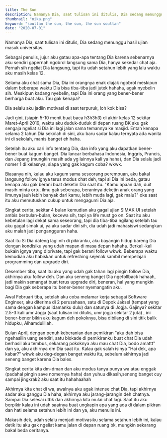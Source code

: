 ```yaml
---
title: The Sun
description: Namanya Dia, saat tulisan ini ditulis, Dia sedang menunggu hasil ujian masuk universitas. Sebagai penulis, jujur aku gatau apa-apa tentang Dia karena sebenarnya aku sendiri gapernah ngobrol langsung sama Dia, hanya sekedar chat aja. Pernah sih ngeliat Dia langsung, tapi itu udah setahun lebih yang lalu waktu aku masih kelas 12.
thumbnail: "nika.png"
keyword: "soultan the sun, the sun, the sun soultan"
date: "2020-07-01"
---
```


Namanya Dia, saat tulisan ini ditulis, Dia sedang menunggu hasil ujian masuk universitas.

Sebagai penulis, jujur aku gatau apa-apa tentang Dia karena sebenarnya aku sendiri gapernah ngobrol langsung sama Dia, hanya sekedar chat aja. Pernah sih ngeliat Dia langsung, tapi itu udah setahun lebih yang lalu waktu aku masih kelas 12.

Selama aku chat sama Dia, Dia ini orangnya enak diajak ngobrol meskipun dalam beberapa waktu Dia bisa tiba-tiba jadi jutek hahaha, agak nyebelin sih. Meskipun kadang nyebelin, tapi Dia ini orang yang bener-bener berharga buat aku. Tau gak kenapa?

Dia selalu aku jadiin motivasi di saat terpuruk, loh kok bisa?

Jadi gini, (siapin 5-10 menit buat baca h3h3h3) di akhir kelas 12 sekitar Maret-April 2019, waktu aku duduk-duduk di depan ruang BK aku gak sengaja ngeliat si Dia ini lagi jalan sama temannya ke masjid. Entah kenapa selama 2 tahun Dia sekolah di sini, aku baru sadar kalau ternyata ada wanita ini di sekolah, manis banget eh haha.

Setelah itu aku cari info tentang Dia, dan info yang aku dapatkan bener-bener buat kagum banget. Dia lancar berbahasa Indonesia, Inggris, Prancis, dan Jepang (mungkin masih ada yg lainnya kali ya haha), dan Dia selalu jadi nomer 1 di kelasnya, siapa yang gak kagum coba? wkwk.

Biasanya nih, kalau aku kagum sama seseorang perempuan, aku bakal langsung follow ignya terus modus chat deh, tapi si Dia ini beda, gatau kenapa aku gak berani buat deketin Dia saat itu. "Kamu apaan dah, duit masih minta ortu, ilmu gak seberapa, beraninya deketin anak orang yang ilmunya jauh lebih banyak dari kamu, lebih muda lagi, gak malu?" oke saat itu aku memutuskan cukup untuk mengagumi Dia aja.

Singkat cerita, sekitar 4 bulan kemudian aku gagal ujian SIMAK UI setelah ambis berbulan-bulan, kecewa sih, tapi ya life must go on. Saat itu aku kebetulan lagi dekat sama seseorang, tapi dia tiba-tiba ngilang setelah tau aku gagal simak ui, ya aku sadar diri sih, dia udah jadi mahasiswi sedangkan aku malah jadi pengangguran haha.

Saat itu Si Dia dateng lagi nih di pikiranku, aku bayangin hidup bareng Dia dengan kondisiku yang udah mapan di masa depan hahaha. Berkali-kali bukain ignya yang diprivate, tapi gak berani follow wkwk. Beberapa waktu kemudian aku habiskan untuk refreshing sejenak sambil mempelajari programming dan upgrade diri.

Desember tiba, saat itu aku yang udah gak tahan lagi pingin follow Dia, akhirnya aku follow deh. Dan aku seneng banget Dia ngefollback hahaah, jadi makin semangat buat terus upgrade diri, beneran, hal yang mungkin bagi Dia gak seberapa itu bener-bener nyemangatin aku.

Awal Februari tiba, setelah aku coba melamar kerja sebagai Software Engineer, aku diterima di 2 perusahaan, satu di Depok Jaksel (tempat yang sama dengan kampus idamanku dulu) dan satunya di Jogja. Gajinya? sekitar 2.5-3 kali umr Jogja (saat tulisan ini ditulis, umr jogja sekitar 2 juta) , ini bener-bener bikin aku kagum deh pokoknya, bisa dibilang di sini titik balik hidupku, Alhamdulillah.

Bulan April, dengan penuh keberanian dan pemikiran "aku dah bisa ngehasilin uang sendiri, satu blokade di pemikiranku buat chat Dia udah berhasil aku tembus, sekarang pokoknya aku mau chat Dia, bodo amattt" dan ya, aku akhirnya dm Dia saat itu. Kalau gak salah isinya "Hai dek, apa kabar?" wkwk aku deg-degan banget waktu itu, sebelum akhirnya jadi seneng banget karena Dia bales.

Singkat cerita kita dm-dman dan aku modus tanya punya wa atau enggak (padahal pingin save nomernya haha) dan yuhuu dikasih,seneng banget cuy sampai jingkrak2 aku saat itu hahahaahah

Akhirnya kita chat di wa, awalnya aku agak intense chat Dia, tapi akhirnya sadar aku ganggu Dia haha, akhirnya aku jarang-jarangin deh chatnya. Sampai Dia selesai utbk dan akhirnya kita mulai chat lagi. Saat itu aku berpikir kalau ini udah saatnya buat ungkapin apa yang ada di dalam pikiran dan hati selama setahun lebih ini dan ya, aku menulis ini.

Makasih dek, udah selalu menjadi motivasiku selama setahun lebih ini, kalau detik itu aku gak ngeliat kamu jalan di depan ruang bk, mungkin sekarang bakal beda ceritanya.